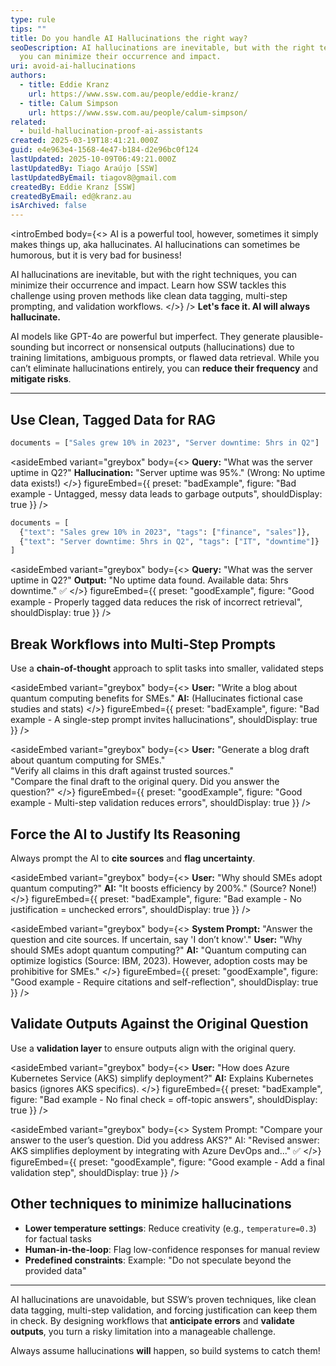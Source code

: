 ```yaml
---
type: rule
tips: ""
title: Do you handle AI Hallucinations the right way?
seoDescription: AI hallucinations are inevitable, but with the right techniques,
  you can minimize their occurrence and impact.
uri: avoid-ai-hallucinations
authors:
  - title: Eddie Kranz
    url: https://www.ssw.com.au/people/eddie-kranz/
  - title: Calum Simpson
    url: https://www.ssw.com.au/people/calum-simpson/
related:
  - build-hallucination-proof-ai-assistants
created: 2025-03-19T18:41:21.000Z
guid: e4e963e4-1568-4e47-b184-d2e96bc0f124
lastUpdated: 2025-10-09T06:49:21.000Z
lastUpdatedBy: Tiago Araújo [SSW]
lastUpdatedByEmail: tiagov8@gmail.com
createdBy: Eddie Kranz [SSW]
createdByEmail: ed@kranz.au
isArchived: false
---
```

<introEmbed
  body={<>
AI is a powerful tool, however, sometimes it simply makes things up, aka hallucinates. AI hallucinations can sometimes be humorous, but it is very bad for business!

AI hallucinations are inevitable, but with the right techniques, you can minimize their occurrence and impact. Learn how SSW tackles this challenge using proven methods like clean data tagging, multi-step prompting, and validation workflows.
  </>}
/>
**Let's face it. AI will always hallucinate.**

AI models like GPT-4o are powerful but imperfect. They generate plausible-sounding but incorrect or nonsensical outputs (hallucinations) due to training limitations, ambiguous prompts, or flawed data retrieval. While you can’t eliminate hallucinations entirely, you can **reduce their frequency** and **mitigate risks**.

---

## Use Clean, Tagged Data for RAG

```python
documents = ["Sales grew 10% in 2023", "Server downtime: 5hrs in Q2"]
```

<asideEmbed
  variant="greybox"
  body={<>
    **Query:** "What was the server uptime in Q2?"
**Hallucination:** "Server uptime was 95%." (Wrong: No uptime data exists!)
  </>}
  figureEmbed={{
    preset: "badExample",
    figure: "Bad example - Untagged, messy data leads to garbage outputs",
    shouldDisplay: true
  }}
/>

```python
documents = [
  {"text": "Sales grew 10% in 2023", "tags": ["finance", "sales"]},
  {"text": "Server downtime: 5hrs in Q2", "tags": ["IT", "downtime"]}
]
```

<asideEmbed
  variant="greybox"
  body={<>
    **Query:** "What was the server uptime in Q2?"
**Output:** "No uptime data found. Available data: 5hrs downtime." ✅
  </>}
  figureEmbed={{
    preset: "goodExample",
    figure: "Good example - Properly tagged data reduces the risk of incorrect retrieval",
    shouldDisplay: true
  }}
/>

## Break Workflows into Multi-Step Prompts

Use a **chain-of-thought** approach to split tasks into smaller, validated steps

<asideEmbed
  variant="greybox"
  body={<>
    **User:** "Write a blog about quantum computing benefits for SMEs."
**AI:** (Hallucinates fictional case studies and stats)
  </>}
  figureEmbed={{
    preset: "badExample",
    figure: "Bad example - A single-step prompt invites hallucinations",
    shouldDisplay: true
  }}
/>

<asideEmbed
  variant="greybox"
  body={<>
    **User:** "Generate a blog draft about quantum computing for SMEs."\
"Verify all claims in this draft against trusted sources."\
"Compare the final draft to the original query. Did you answer the question?"
  </>}
  figureEmbed={{
    preset: "goodExample",
    figure: "Good example - Multi-step validation reduces errors",
    shouldDisplay: true
  }}
/>

## Force the AI to Justify Its Reasoning

Always prompt the AI to **cite sources** and **flag uncertainty**.

<asideEmbed
  variant="greybox"
  body={<>
    **User:** "Why should SMEs adopt quantum computing?"
**AI:** "It boosts efficiency by 200%." (Source? None!)
  </>}
  figureEmbed={{
    preset: "badExample",
    figure: "Bad example - No justification = unchecked errors",
    shouldDisplay: true
  }}
/>

<asideEmbed
  variant="greybox"
  body={<>
    **System Prompt:** "Answer the question and cite sources. If uncertain, say 'I don’t know'."
**User:** "Why should SMEs adopt quantum computing?"
**AI:** "Quantum computing can optimize logistics (Source: IBM, 2023). However, adoption costs may be prohibitive for SMEs."
  </>}
  figureEmbed={{
    preset: "goodExample",
    figure: "Good example - Require citations and self-reflection",
    shouldDisplay: true
  }}
/>

## Validate Outputs Against the Original Question

Use a **validation layer** to ensure outputs align with the original query.

<asideEmbed
  variant="greybox"
  body={<>
    **User:** "How does Azure Kubernetes Service (AKS) simplify deployment?"
**AI:** Explains Kubernetes basics (ignores AKS specifics).
  </>}
  figureEmbed={{
    preset: "badExample",
    figure: "Bad example - No final check = off-topic answers",
    shouldDisplay: true
  }}
/>

<asideEmbed
  variant="greybox"
  body={<>
    System Prompt: "Compare your answer to the user’s question. Did you address AKS?"
AI: "Revised answer: AKS simplifies deployment by integrating with Azure DevOps and..." ✅
  </>}
  figureEmbed={{
    preset: "goodExample",
    figure: "Good example - Add a final validation step",
    shouldDisplay: true
  }}
/>

## Other techniques to minimize hallucinations

* **Lower temperature settings**: Reduce creativity (e.g., `temperature=0.3`) for factual tasks
* **Human-in-the-loop**: Flag low-confidence responses for manual review
* **Predefined constraints**: Example: "Do not speculate beyond the provided data"

---

AI hallucinations are unavoidable, but SSW’s proven techniques, like clean data tagging, multi-step validation, and forcing justification can keep them in check. By designing workflows that **anticipate errors** and **validate outputs**, you turn a risky limitation into a manageable challenge.

Always assume hallucinations **will** happen, so build systems to catch them!
